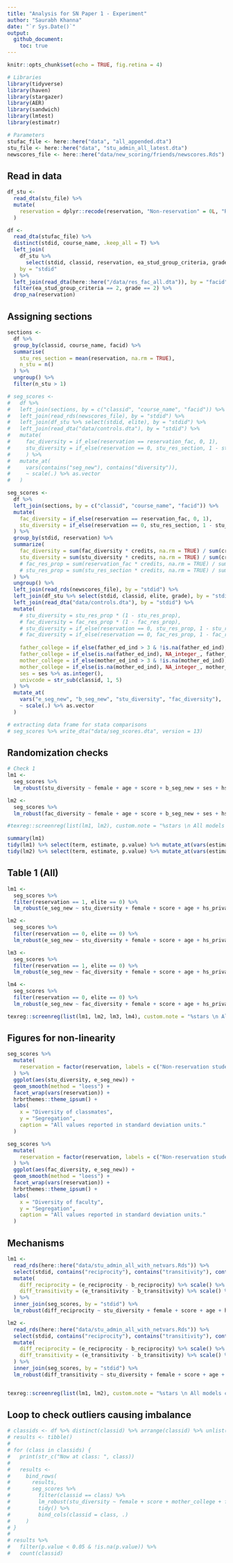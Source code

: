 ```yaml
---
title: "Analysis for SN Paper 1 - Experiment"
author: "Saurabh Khanna"
date: "`r Sys.Date()`"
output: 
  github_document:
    toc: true
---
```


```r
knitr::opts_chunk$set(echo = TRUE, fig.retina = 4)
```

```r
# Libraries
library(tidyverse)
library(haven)
library(stargazer)
library(AER)
library(sandwich)
library(lmtest)
library(estimatr)

# Parameters
stufac_file <- here::here("data", "all_appended.dta")
stu_file <- here::here("data", "stu_admin_all_latest.dta")
newscores_file <- here::here("data/new_scoring/friends/newscores.Rds")
```


## Read in data

```r
df_stu <- 
  read_dta(stu_file) %>%
  mutate(
    reservation = dplyr::recode(reservation, "Non-reservation" = 0L, "Reservation" = 1L, .default = NA_integer_)
  )

df <- 
  read_dta(stufac_file) %>%
  distinct(stdid, course_name, .keep_all = T) %>% 
  left_join(
    df_stu %>% 
      select(stdid, classid, reservation, ea_stud_group_criteria, grade),
    by = "stdid"
  ) %>% 
  left_join(read_dta(here::here("/data/res_fac_all.dta")), by = "facid") %>% 
  filter(ea_stud_group_criteria == 2, grade == 2) %>% 
  drop_na(reservation)
```


## Assigning sections
 
```r
sections <-
  df %>%
  group_by(classid, course_name, facid) %>% 
  summarise(
    stu_res_section = mean(reservation, na.rm = TRUE),
    n_stu = n()
  ) %>%
  ungroup() %>% 
  filter(n_stu > 1)

# seg_scores <-
#   df %>% 
#   left_join(sections, by = c("classid", "course_name", "facid")) %>% 
#   left_join(read_rds(newscores_file), by = "stdid") %>%
#   left_join(df_stu %>% select(stdid, elite), by = "stdid") %>% 
#   left_join(read_dta("data/controls.dta"), by = "stdid") %>%
#   mutate(
#     fac_diversity = if_else(reservation == reservation_fac, 0, 1),
#     stu_diversity = if_else(reservation == 0, stu_res_section, 1 - stu_res_section)
#     ) %>%
#   mutate_at(
#     vars(contains("seg_new"), contains("diversity")),
#     ~ scale(.) %>% as.vector
#   )

seg_scores <-
  df %>% 
  left_join(sections, by = c("classid", "course_name", "facid")) %>% 
  mutate(
    fac_diversity = if_else(reservation == reservation_fac, 0, 1),
    stu_diversity = if_else(reservation == 0, stu_res_section, 1 - stu_res_section)
  ) %>%
  group_by(stdid, reservation) %>% 
  summarize(
    fac_diversity = sum(fac_diversity * credits, na.rm = TRUE) / sum(credits, na.rm = TRUE),
    stu_diversity = sum(stu_diversity * credits, na.rm = TRUE) / sum(credits, na.rm = TRUE)
    # fac_res_prop = sum(reservation_fac * credits, na.rm = TRUE) / sum(credits, na.rm = TRUE),
    # stu_res_prop = sum(stu_res_section * credits, na.rm = TRUE) / sum(credits, na.rm = TRUE)
  ) %>%
  ungroup() %>% 
  left_join(read_rds(newscores_file), by = "stdid") %>%
  left_join(df_stu %>% select(stdid, classid, elite, grade), by = "stdid") %>% 
  left_join(read_dta("data/controls.dta"), by = "stdid") %>% 
  mutate(
    # stu_diversity = stu_res_prop * (1 - stu_res_prop),
    # fac_diversity = fac_res_prop * (1 - fac_res_prop),
    # stu_diversity = if_else(reservation == 0, stu_res_prop, 1 - stu_res_prop),
    # fac_diversity = if_else(reservation == 0, fac_res_prop, 1 - fac_res_prop),
    
    father_college = if_else(father_ed_ind > 3 & !is.na(father_ed_ind), 1L, 0L),
    father_college = if_else(is.na(father_ed_ind), NA_integer_, father_college),
    mother_college = if_else(mother_ed_ind > 3 & !is.na(mother_ed_ind), 1L, 0L),
    mother_college = if_else(is.na(mother_ed_ind), NA_integer_, mother_college),
    ses = ses %>% as.integer(),
    univcode = str_sub(classid, 1, 5)
  ) %>% 
  mutate_at(
    vars("e_seg_new", "b_seg_new", "stu_diversity", "fac_diversity"),
    ~ scale(.) %>% as.vector
  )
```


```r
# extracting data frame for stata comparisons
# seg_scores %>% write_dta("data/seg_scores.dta", version = 13)
```


## Randomization checks

```r
# Check 1
lm1 <-
  seg_scores %>% 
  lm_robust(stu_diversity ~ female + age + score + b_seg_new + ses + hs_private + father_college, data = ., fixed_effects = ~ classid, clusters = classid, se_type = "stata")

lm2 <-
  seg_scores %>% 
  lm_robust(fac_diversity ~ female + age + score + b_seg_new + ses + hs_private + father_college, data = ., fixed_effects = ~ classid, clusters = classid, se_type = "stata")

#texreg::screenreg(list(lm1, lm2), custom.note = "%stars \n All models control for department-year fixed effects.", stars = c(0.01, 0.05, 0.1), include.ci = FALSE)

summary(lm1)
tidy(lm1) %>% select(term, estimate, p.value) %>% mutate_at(vars(estimate, p.value), ~ round(., digits = 2))
tidy(lm2) %>% select(term, estimate, p.value) %>% mutate_at(vars(estimate, p.value), ~ round(., digits = 2))
```



## Table 1 (All)

```r
lm1 <-
  seg_scores %>%
  filter(reservation == 1, elite == 0) %>% 
  lm_robust(e_seg_new ~ stu_diversity + female + score + age + hs_private + ses + father_college + b_seg_new, data = ., fixed_effects = ~ classid, clusters = classid, se_type = "stata")

lm2 <-
  seg_scores %>%
  filter(reservation == 0, elite == 0) %>% 
  lm_robust(e_seg_new ~ stu_diversity + female + score + age + hs_private + ses + father_college + b_seg_new, data = ., fixed_effects = ~ classid, clusters = classid, se_type = "stata")

lm3 <-
  seg_scores %>%
  filter(reservation == 1, elite == 0) %>% 
  lm_robust(e_seg_new ~ fac_diversity + female + score + age + hs_private + ses + father_college + b_seg_new, data = ., fixed_effects = ~ classid, clusters = classid, se_type = "stata")

lm4 <-
  seg_scores %>%
  filter(reservation == 0, elite == 0) %>% 
  lm_robust(e_seg_new ~ fac_diversity + female + score + age + hs_private + ses + father_college + b_seg_new, data = ., fixed_effects = ~ classid, clusters = classid, se_type = "stata")

texreg::screenreg(list(lm1, lm2, lm3, lm4), custom.note = "%stars \n All models control for department-year fixed effects.", omit.coef = "(female)|(score)|(college)|(school)|(ses)|(seg)|(age)|(hs)", stars = c(0.01, 0.05, 0.1), include.ci = FALSE)
```




## Figures for non-linearity

```r
seg_scores %>% 
  mutate(
    reservation = factor(reservation, labels = c("Non-reservation students", "Reservation students"))
  ) %>%
  ggplot(aes(stu_diversity, e_seg_new)) +
  geom_smooth(method = "loess") +
  facet_wrap(vars(reservation)) +
  hrbrthemes::theme_ipsum() +
  labs(
    x = "Diversity of classmates",
    y = "Segregation",
    caption = "All values reported in standard deviation units."
  )

seg_scores %>% 
  mutate(
    reservation = factor(reservation, labels = c("Non-reservation students", "Reservation students"))
  ) %>%
  ggplot(aes(fac_diversity, e_seg_new)) +
  geom_smooth(method = "loess") +
  facet_wrap(vars(reservation)) +
  hrbrthemes::theme_ipsum() +
  labs(
    x = "Diversity of faculty",
    y = "Segregation",
    caption = "All values reported in standard deviation units."
  )
```



## Mechanisms

```r
lm1 <-
  read_rds(here::here("data/stu_admin_all_with_netvars.Rds")) %>% 
  select(stdid, contains("reciprocity"), contains("transitivity"), contains("homophily")) %>% 
  mutate(
    diff_reciprocity = (e_reciprocity - b_reciprocity) %>% scale() %>% as.vector(),
    diff_transitivity = (e_transitivity - b_transitivity) %>% scale() %>% as.vector()
  ) %>%
  inner_join(seg_scores, by = "stdid") %>% 
  lm_robust(diff_reciprocity ~ stu_diversity + female + score + age + hs_private + ses + father_college + b_seg_new, data = ., clusters = classid, se_type = "stata")

lm2 <-
  read_rds(here::here("data/stu_admin_all_with_netvars.Rds")) %>% 
  select(stdid, contains("reciprocity"), contains("transitivity"), contains("homophily")) %>% 
  mutate(
    diff_reciprocity = (e_reciprocity - b_reciprocity) %>% scale() %>% as.vector(),
    diff_transitivity = (e_transitivity - b_transitivity) %>% scale() %>% as.vector()
  ) %>%
  inner_join(seg_scores, by = "stdid") %>% 
  lm_robust(diff_transitivity ~ stu_diversity + female + score + age + hs_private + ses + father_college + b_seg_new, data = ., clusters = classid, se_type = "stata")


texreg::screenreg(list(lm1, lm2), custom.note = "%stars \n All models control for department-year fixed effects.", omit.coef = "(female)|(score)|(ther)|(area)|(ses)|(hstype)|(age)|(official)|(school)|(seg)", stars = c(0.01, 0.05, 0.1), include.ci = FALSE)

```



## Loop to check outliers causing imbalance

```r
# classids <- df %>% distinct(classid) %>% arrange(classid) %>% unlist()
# results <- tibble()
# 
# for (class in classids) {
#   print(str_c("Now at class: ", class))
#   
#   results <-
#     bind_rows(
#       results,
#       seg_scores %>% 
#         filter(classid == class) %>% 
#         lm_robust(stu_diversity ~ female + score + mother_college + father_college + school_years_english, data = ., fixed_effects = ~ classid_new) %>%
#         tidy() %>% 
#         bind_cols(classid = class, .)
#     )
# }
# 
# results %>%
#   filter(p.value < 0.05 & !is.na(p.value)) %>% 
#   count(classid)
```

